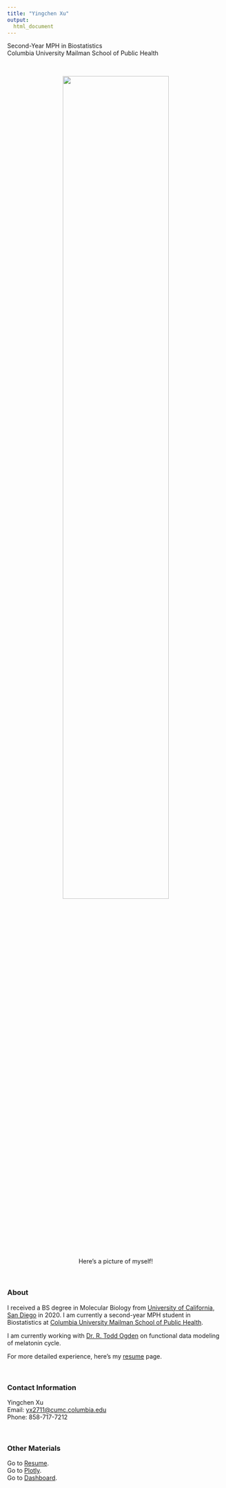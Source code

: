 ```yaml
---
title: "Yingchen Xu"
output: 
  html_document
---
```


Second-Year MPH in Biostatistics <br>
Columbia University Mailman School of Public Health

<br>

<center>
<img src="image/picture.jpg" style="width:70%">

Here's a picture of myself!
</center>



<br>

### About
I received a BS degree in Molecular Biology from [University of California, San Diego](https://www.ucsd.edu/) in 2020. I am currently a second-year MPH student in Biostatistics at [Columbia University Mailman School of Public Health](https://www.publichealth.columbia.edu/). 

I am currently working with [Dr. R. Todd Ogden](https://www.publichealth.columbia.edu/people/our-faculty/to166) on functional data modeling of melatonin cycle. 

For more detailed experience, here's my [resume](resume.html) page. 



<br>




### Contact Information
Yingchen Xu <br>
Email: [yx2711@cumc.columbia.edu](mailto:yx2711@cumc.columbia.edu)  
Phone: 858-717-7212

<br>

### Other Materials
Go to [Resume](resume.html). <br>
Go to [Plotly](plotly.html). <br>
Go to [Dashboard](dashboard.html).

